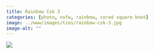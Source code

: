 ```yaml
---
title: Rainbow Csk 3
categories: [photo, nsfw, rainbow, cored square knot]
image: ../www/images/ties/rainbow-csk-3.jpg
image-alt: ""
---
```



![](../www/images/ties/rainbow-csk-3.jpg)

